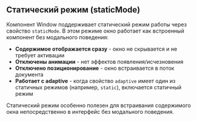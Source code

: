 ## Статический режим (staticMode)

Компонент Window поддерживает статический режим работы через свойство `staticMode`. В этом режиме окно работает как встроенный компонент без модального поведения:

- **Содержимое отображается сразу** - окно не скрывается и не требует активации
- **Отключены анимации** - нет эффектов появления/исчезновения
- **Отключено позиционирование** - окно встраивается в поток документа
- **Работает с adaptive** - когда свойство `adaptive` имеет один из статичных режимов (например, `static`), включается статичный режим

Статический режим особенно полезен для встраивания содержимого окна непосредственно в интерфейс без модального поведения.
